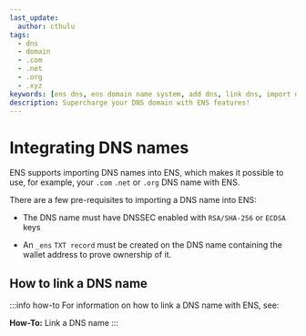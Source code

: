 ```yaml
---
last_update:
  author: cthulu
tags:
  - dns
  - domain
  - .com
  - .net
  - .org
  - .xyz
keywords: [ens dns, ens domain name system, add dns, link dns, import dns, integrate dns, use dns with ens, use ens with dns, use ens with domain name, com, net, org, xyz]
description: Supercharge your DNS domain with ENS features!
---
```


# Integrating DNS names
ENS supports importing DNS names into ENS, which makes it possible to use, for example, your `.com` `.net` or `.org` DNS name with ENS.
  
There are a few pre-requisites to importing a DNS name into ENS:

 - The DNS name must have DNSSEC enabled with `RSA/SHA-256` or `ECDSA` keys
   
 - An `_ens` `TXT record` must be created on the DNS name containing the wallet address to prove ownership of it.

## How to link a DNS name
:::info how-to
For information on how to link a DNS name with ENS, see:
<Link to="/docs/howto/link-dns-name"><b>How-To:</b> Link a DNS name</Link>
:::
